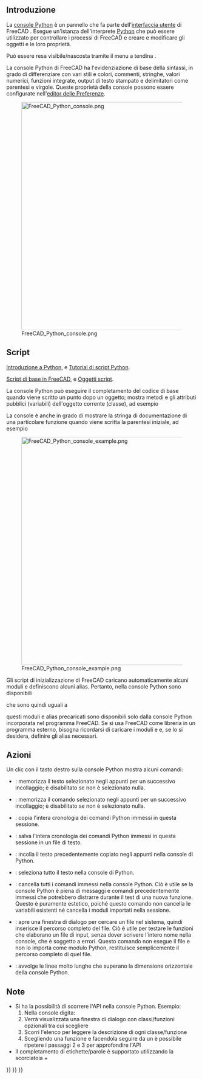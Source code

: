 <languages/>
{{TOCright}}

<span id="Introduction"></span>
==Introduzione==

La [[Python_console/it|console Python]] è un pannello che fa parte dell'[[interface/it|interfaccia utente]] di FreeCAD . Esegue un'istanza dell'interprete [[Python/it|Python]] che può essere utilizzato per controllare i processi di FreeCAD e creare e modificare gli oggetti e le loro proprietà. 

Può essere resa visibile/nascosta tramite il menu a tendina {{MenuCommand|Visualizza → Panelli → Console Python}}.

La console Python di FreeCAD ha l'evidenziazione di base della sintassi, in grado di differenziare con vari stili e colori, commenti, stringhe, valori numerici, funzioni integrate, output di testo stampato e delimitatori come parentesi e virgole. Queste proprietà della console possono essere configurate nell'[[Preferences_Editor/it|editor delle Preferenze]].

[[File:FreeCAD_Python_console.png|600px]]

{{Caption|Console Python che mostra i messaggi quando FreeCAD è appena stato avviato.}}

<span id="Scripting"></span>
== Script ==

{{Emphasis|Per i principianti assoluti, vedere:}} [[Introduction to Python/it|Introduzione a Python]], e [[Python scripting tutorial/it|Tutorial di script Python]].

{{Emphasis|Vedere anche:}} [[FreeCAD Scripting Basics/it|Script di base in FreeCAD]], e [[Scripted objects/it|Oggetti script]].

La console Python può eseguire il completamento del codice di base quando viene scritto un punto dopo un oggetto; mostra metodi e gli attributi pubblici (variabili) dell'oggetto corrente (classe), ad esempio {{incode|obj.}}

La console è anche in grado di mostrare la stringa di documentazione di una particolare funzione quando viene scritta la parentesi iniziale, ad esempio {{incode|function(}}

[[File:FreeCAD_Python_console_example.png|600px]]

{{Caption|Esempio di codice Python che produce degli oggetti nella vista 3D.}}

Gli script di inizializzazione di FreeCAD caricano automaticamente alcuni moduli e definiscono alcuni alias. Pertanto, nella console Python sono disponibili

{{Code|code=
App = FreeCAD
Gui = FreeCADGui
}}

che sono quindi uguali a

{{Code|code=
App.newDocument()
FreeCAD.newDocument()
}}

{{Emphasis|Nota:}} questi moduli e alias precaricati sono disponibili solo dalla console Python incorporata nel programma FreeCAD. Se si usa FreeCAD come libreria in un programma esterno, bisogna ricordarsi di caricare i moduli {{incode|FreeCAD}} e {{incode|FreeCADGui}} e, se lo si desidera, definire gli alias necessari.

<span id="Context_menu"></span>
<div class="mw-translate-fuzzy">
==Azioni ==
</div>

<div class="mw-translate-fuzzy">
Un clic con il tasto destro sulla console Python mostra alcuni comandi:
* {{MenuCommand|Copia}}: memorizza il testo selezionato negli appunti per un successivo incollaggio; è disabilitato se non è selezionato nulla.
* {{MenuCommand|Copia il comando}}: memorizza il comando selezionato negli appunti per un successivo incollaggio; è disabilitato se non è selezionato nulla.
* {{MenuCommand|Copia la cronologia}}: copia l'intera cronologia dei comandi Python immessi in questa sessione.
* {{MenuCommand|Salva la cronologia come}}: salva l'intera cronologia dei comandi Python immessi in questa sessione in un file di testo.
* {{MenuCommand|Incolla}}: incolla il testo precedentemente copiato negli appunti nella console di Python.
* {{MenuCommand|Seleziona tutto}}: seleziona tutto il testo nella console di Python.
* {{MenuCommand|Pulisci la console}}: cancella tutti i comandi immessi nella console Python. Ciò è utile se la console Python è piena di messaggi e comandi precedentemente immessi che potrebbero distrarre durante il test di una nuova funzione. Questo è puramente estetico, poiché questo comando non cancella le variabili esistenti né cancella i moduli importati nella sessione.
* {{MenuCommand|Inserisci il nome del  file}}: apre una finestra di dialogo per cercare un file nel sistema, quindi inserisce il percorso completo del file. Ciò è utile per testare le funzioni che elaborano un file di input, senza dover scrivere l'intero nome nella console, che è soggetto a errori. Questo comando non esegue il file e non lo importa come modulo Python, restituisce semplicemente il percorso completo di quel file.
* {{MenuCommand|A capo automatico}}: avvolge le linee molto lunghe che superano la dimensione orizzontale della console Python.
</div>

<span id="Notes"></span>
== Note ==

* Si ha la possibilità di scorrere l'API nella console Python. Esempio:
*# Nella console digita: {{incode|FreeCAD.}}
*# Verrà visualizzata una finestra di dialogo con classi/funzioni opzionali tra cui scegliere
*# Scorri l'elenco per leggere la descrizione di ogni classe/funzione
*# Scegliendo una funzione e facendola seguire da un {{incode|.}} è possibile ripetere i passaggi 2 e 3 per approfondire l'API
* Il completamento di etichette/parole è supportato utilizzando la scorciatoia {{KEY|Ctrl}}+{{KEY|Space}} 


{{Interface navi{{#translation:}}}}
{{Std Base navi{{#translation:}}}}
{{Userdocnavi{{#translation:}}}}